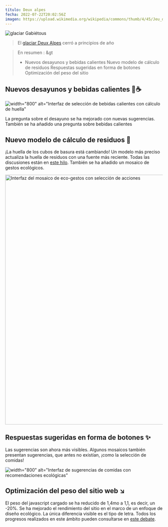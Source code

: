 ---
título: Deux alpes
fecha: 2022-07-22T20:02:56Z
imagen: https://upload.wikimedia.org/wikipedia/commons/thumb/4/45/Jeu_de_lumiere_aux_deux_alpes_02.JPG/640px-Jeu_de_lumiere_aux_deux_alpes_02.JPG
---

![glaciar Gabiétous](https://upload.wikimedia.org/wikipedia/commons/thumb/4/45/Jeu_de_lumiere_aux_deux_alpes_02.JPG/640px-Jeu_de_lumiere_aux_deux_alpes_02.JPG)

> El <a href="https://fr.wikipedia.org/wiki/Les_Deux_Alpes">glaciar Deux Alpes</a> cerró a principios de año

> En resumen :
&gt
> - Nuevos desayunos y bebidas calientes
> Nuevo modelo de cálculo de residuos
> Respuestas sugeridas en forma de botones
> Optimización del peso del sitio

## Nuevos desayunos y bebidas calientes 🥐☕️

![width="800" alt="Interfaz de selección de bebidas calientes con cálculo de huella"](https://user-images.githubusercontent.com/55186402/180246298-6037be7a-cd19-4d7c-b1b4-d14e9a7456b8.png)

La pregunta sobre el desayuno se ha mejorado con nuevas sugerencias. También se ha añadido una pregunta sobre bebidas calientes

## Nuevo modelo de cálculo de residuos 🚮

¡La huella de los cubos de basura está cambiando! Un modelo más preciso actualiza la huella de residuos con una fuente más reciente. Todas las discusiones están en <a href="https://github.com/incubateur-ademe/nosgestesclimat/pull/1110">este hilo</a>. También se ha añadido un mosaico de gestos ecológicos.

<img width="800" alt="Interfaz del mosaico de eco-gestos con selección de acciones" src="https://user-images.githubusercontent.com/55186402/180496611-dda2a38b-67ec-4f47-9136-6f4ce798d167.png">

## Respuestas sugeridas en forma de botones ✨

Las sugerencias son ahora más visibles. Algunos mosaicos también presentan sugerencias, que antes no existían, ¡como la selección de comidas!

![width="800" alt="Interfaz de sugerencias de comidas con recomendaciones ecológicas"](https://user-images.githubusercontent.com/55186402/180241201-1fe64d79-03ee-43f8-a26b-34ac1b515ee8.gif)

## Optimización del peso del sitio web ↘️

El peso del javascript cargado se ha reducido de 1,4mo a 1,1, es decir, un -20%. Se ha mejorado el rendimiento del sitio en el marco de un enfoque de diseño ecológico. La única diferencia visible es el tipo de letra. Todos los progresos realizados en este ámbito pueden consultarse en <a href="https://github.com/incubateur-ademe/nosgestesclimat-site/pull/478">este debate</a>.
